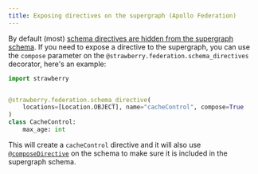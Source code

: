 ```yaml
---
title: Exposing directives on the supergraph (Apollo Federation)
---
```

By default (most)
[schema directives are hidden from the supergraph schema](https://www.apollographql.com/docs/federation/federated-types/federated-directives/#composedirective).
If you need to expose a directive to the supergraph, you can use the `compose`
parameter on the `@strawberry.federation.schema_directives` decorator, here's an
example:

```python
import strawberry


@strawberry.federation.schema_directive(
    locations=[Location.OBJECT], name="cacheControl", compose=True
)
class CacheControl:
    max_age: int
```

This will create a `cacheControl` directive and it will also use
[`@composeDirective`](https://www.apollographql.com/docs/federation/federated-types/federated-directives/#composedirective)
on the schema to make sure it is included in the supergraph schema.
